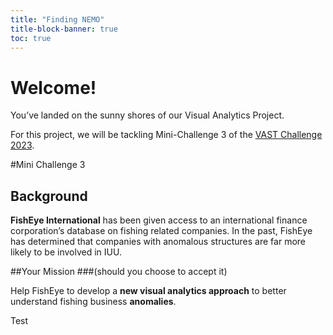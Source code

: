```yaml
---
title: "Finding NEMO"
title-block-banner: true
toc: true
---
```


# Welcome!

You've landed on the sunny shores of our Visual Analytics Project.

For this project, we will be tackling Mini-Challenge 3 of the [VAST Challenge 2023](https://vast-challenge.github.io/2023/).


#Mini Challenge 3

## Background
**FishEye International** has been given access to an international finance corporation’s database on fishing related companies. In the past, FishEye has determined that companies with anomalous structures are far more likely to be involved in IUU. 

##Your Mission 
###(should you choose to accept it)

Help FishEye to develop a **new visual analytics approach** to better understand fishing business __**anomalies**__. 

Test